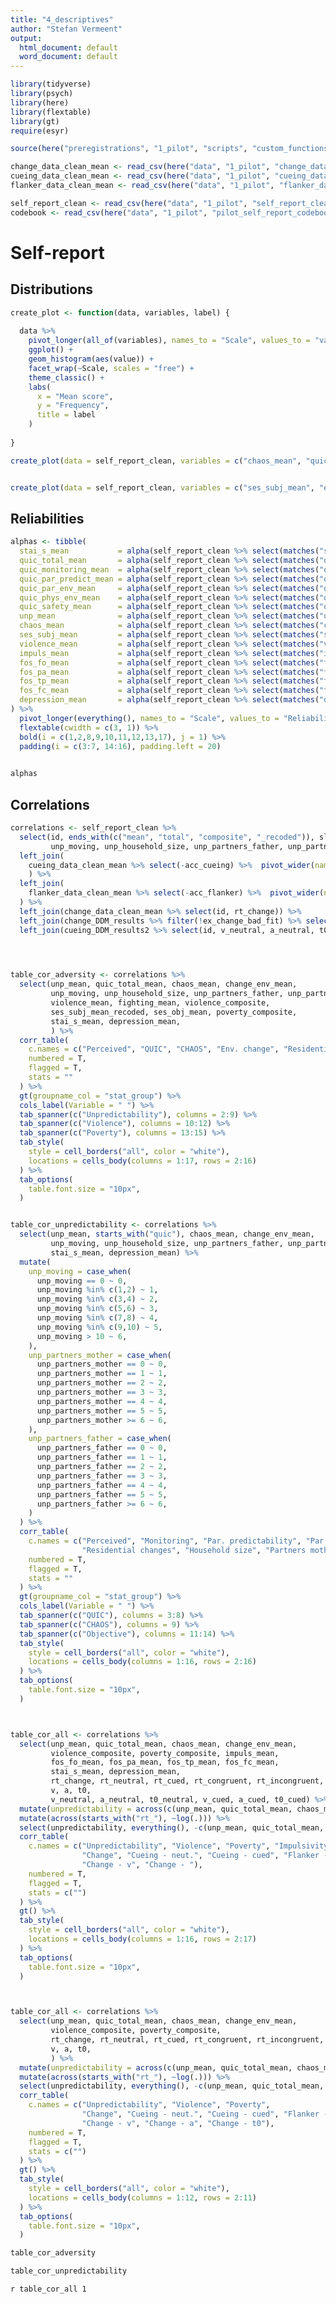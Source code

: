 ```yaml
---
title: "4_descriptives"
author: "Stefan Vermeent"
output:
  html_document: default
  word_document: default
---
```


```r
library(tidyverse)
library(psych)
library(here)
library(flextable)
library(gt)
require(esyr)

source(here("preregistrations", "1_pilot", "scripts", "custom_functions", "functions_exclusions.R"))

change_data_clean_mean <- read_csv(here("data", "1_pilot", "change_data_clean_mean.csv")) 
cueing_data_clean_mean <- read_csv(here("data", "1_pilot", "cueing_data_clean_mean.csv")) 
flanker_data_clean_mean <- read_csv(here("data", "1_pilot", "flanker_data_clean_mean.csv")) 

self_report_clean <- read_csv(here("data", "1_pilot", "self_report_clean.csv"))
codebook <- read_csv(here("data", "1_pilot", "pilot_self_report_codebook.csv"))
```

# Self-report

## Distributions

```r
create_plot <- function(data, variables, label) {
  
  data %>%
    pivot_longer(all_of(variables), names_to = "Scale", values_to = "value") %>%
    ggplot() +
    geom_histogram(aes(value)) +
    facet_wrap(~Scale, scales = "free") +
    theme_classic() +
    labs(
      x = "Mean score",
      y = "Frequency",
      title = label
    )
  
}

create_plot(data = self_report_clean, variables = c("chaos_mean", "quic_monitoring_mean", "quic_par_predict_mean", "quic_par_env_mean", "quic_phys_env_mean", "quic_safety_mean", "quic_total_mean", "unp_mean", "unp_moving", "unp_partners_mother", "unp_partners_father", "unp_household_size"), label = "Unpredictability")


create_plot(data = self_report_clean, variables = c("ses_subj_mean", "edu_parents_recoded", "income_past_recoded", "class_past_recoded", "poverty_composite"), label = "Poverty")
```

## Reliabilities

```r
alphas <- tibble(
  stai_s_mean           = alpha(self_report_clean %>% select(matches("stai_s\\d\\d")), check.keys = TRUE)$total$raw_alpha %>% round(2),
  quic_total_mean       = alpha(self_report_clean %>% select(matches("quic\\d\\d")), check.keys = TRUE)$total$raw_alpha %>% round(2),
  quic_monitoring_mean  = alpha(self_report_clean %>% select(matches("quic(01|02|03|04|05|06|07|08|09)")), check.keys = TRUE)$total$raw_alpha %>% round(2),  
  quic_par_predict_mean = alpha(self_report_clean %>% select(matches("quic(10|11|12|13|14|15|16|17|18|19|20|21)")), check.keys = TRUE)$total$raw_alpha %>% round(2),   
  quic_par_env_mean     = alpha(self_report_clean %>% select(matches("quic(22|23|24|25|26|27)")), check.keys = TRUE)$total$raw_alpha %>% round(2),    
  quic_phys_env_mean    = alpha(self_report_clean %>% select(matches("quic(28|29|30|31|32|33|34)")), check.keys = TRUE)$total$raw_alpha %>% round(2),   
  quic_safety_mean      = alpha(self_report_clean %>% select(matches("quic(35|36|37)")), check.keys = TRUE)$total$raw_alpha %>% round(2),   
  unp_mean              = alpha(self_report_clean %>% select(matches("unp\\d\\d")), check.keys = TRUE)$total$raw_alpha %>% round(2),
  chaos_mean            = alpha(self_report_clean %>% select(matches("chaos\\d\\d")), check.keys = TRUE)$total$raw_alpha %>% round(2),
  ses_subj_mean         = alpha(self_report_clean %>% select(matches("ses\\d\\d")), check.keys = TRUE)$total$raw_alpha %>% round(2),
  violence_mean         = alpha(self_report_clean %>% select(matches("violence\\d\\d")), check.keys = TRUE)$total$raw_alpha %>% round(2),
  impuls_mean           = alpha(self_report_clean %>% select(matches("impuls\\d\\d")), check.keys = TRUE)$total$raw_alpha %>% round(2),
  fos_fo_mean           = alpha(self_report_clean %>% select(matches("fos\\d\\d")), check.keys = TRUE)$total$raw_alpha %>% round(2),
  fos_pa_mean           = alpha(self_report_clean %>% select(matches("fos(01|06|07|12|13)")), check.keys = TRUE)$total$raw_alpha %>% round(2),
  fos_tp_mean           = alpha(self_report_clean %>% select(matches("fos(02|05|08|11|14)")), check.keys = TRUE)$total$raw_alpha %>% round(2),
  fos_fc_mean           = alpha(self_report_clean %>% select(matches("fos(03|04|09|10|15)")), check.keys = TRUE)$total$raw_alpha %>% round(2),
  depression_mean       = alpha(self_report_clean %>% select(matches("depression\\d\\d")), check.keys = TRUE)$total$raw_alpha %>% round(2),
) %>%
  pivot_longer(everything(), names_to = "Scale", values_to = "Reliability") %>%
  flextable(cwidth = c(3, 1)) %>%
  bold(i = c(1,2,8,9,10,11,12,13,17), j = 1) %>%
  padding(i = c(3:7, 14:16), padding.left = 20)
  

alphas
```



## Correlations


```r
correlations <- self_report_clean %>%
  select(id, ends_with(c("mean", "total", "composite", "_recoded")), sleep, hungry, rested, att_noise,
         unp_moving, unp_household_size, unp_partners_father, unp_partners_mother) %>%
  left_join(
    cueing_data_clean_mean %>% select(-acc_cueing) %>%  pivot_wider(names_from = "condition", values_from = "rt_cueing") %>% select(id, rt_cued = cued, rt_neutral = neutral)
    ) %>%
  left_join(
    flanker_data_clean_mean %>% select(-acc_flanker) %>%  pivot_wider(names_from = "congruency", values_from = "rt_flanker") %>% select(id, rt_congruent = congruent, rt_incongruent = incongruent)
  ) %>%
  left_join(change_data_clean_mean %>% select(id, rt_change)) %>%
  left_join(change_DDM_results %>% filter(!ex_change_bad_fit) %>% select(id, v, a, t0)) %>%
  left_join(cueing_DDM_results2 %>% select(id, v_neutral, a_neutral, t0_neutral, v_cued, a_cued, t0_cued))
   



table_cor_adversity <- correlations %>%
  select(unp_mean, quic_total_mean, chaos_mean, change_env_mean, 
         unp_moving, unp_household_size, unp_partners_father, unp_partners_mother,
         violence_mean, fighting_mean, violence_composite,
         ses_subj_mean_recoded, ses_obj_mean, poverty_composite,
         stai_s_mean, depression_mean,
         ) %>%
  corr_table(
    c.names = c("Perceived", "QUIC", "CHAOS", "Env. change", "Residential changes", "Household size", "Partners mother", "Partners father", "Neighborhood", "Fighting", "Composite", "Perceived", "Objective", "Composite", "Anxiety", "Depression"),
    numbered = T,
    flagged = T,
    stats = ""
  ) %>%
  gt(groupname_col = "stat_group") %>%
  cols_label(Variable = " ") %>% 
  tab_spanner(c("Unpredictability"), columns = 2:9) %>% 
  tab_spanner(c("Violence"), columns = 10:12) %>% 
  tab_spanner(c("Poverty"), columns = 13:15) %>%
  tab_style(
    style = cell_borders("all", color = "white"),
    locations = cells_body(columns = 1:17, rows = 2:16)
  ) %>%
  tab_options(
    table.font.size = "10px",
  )


table_cor_unpredictability <- correlations %>%
  select(unp_mean, starts_with("quic"), chaos_mean, change_env_mean,
         unp_moving, unp_household_size, unp_partners_father, unp_partners_mother,
         stai_s_mean, depression_mean) %>%
  mutate(
    unp_moving = case_when(
      unp_moving == 0 ~ 0,
      unp_moving %in% c(1,2) ~ 1,
      unp_moving %in% c(3,4) ~ 2,
      unp_moving %in% c(5,6) ~ 3,
      unp_moving %in% c(7,8) ~ 4,
      unp_moving %in% c(9,10) ~ 5,
      unp_moving > 10 ~ 6,
    ),
    unp_partners_mother = case_when(
      unp_partners_mother == 0 ~ 0,
      unp_partners_mother == 1 ~ 1,
      unp_partners_mother == 2 ~ 2,
      unp_partners_mother == 3 ~ 3,
      unp_partners_mother == 4 ~ 4,
      unp_partners_mother == 5 ~ 5,
      unp_partners_mother >= 6 ~ 6,
    ),
    unp_partners_father = case_when(
      unp_partners_father == 0 ~ 0,
      unp_partners_father == 1 ~ 1,
      unp_partners_father == 2 ~ 2,
      unp_partners_father == 3 ~ 3,
      unp_partners_father == 4 ~ 4,
      unp_partners_father == 5 ~ 5,
      unp_partners_father >= 6 ~ 6,
    )
  ) %>%
  corr_table(
    c.names = c("Perceived", "Monitoring", "Par. predictability", "Par. env.", "Phys. env.", "Safety", "Total", "CHAOS", "Env. change", 
                "Residential changes", "Household size", "Partners mother", "Partners father", "Anxiety", "Depression"),
    numbered = T,
    flagged = T,
    stats = ""
  ) %>%
  gt(groupname_col = "stat_group") %>%
  cols_label(Variable = " ") %>% 
  tab_spanner(c("QUIC"), columns = 3:8) %>% 
  tab_spanner(c("CHAOS"), columns = 9) %>% 
  tab_spanner(c("Objective"), columns = 11:14) %>% 
  tab_style(
    style = cell_borders("all", color = "white"),
    locations = cells_body(columns = 1:16, rows = 2:16)
  ) %>%
  tab_options(
    table.font.size = "10px",
  )



table_cor_all <- correlations %>%
  select(unp_mean, quic_total_mean, chaos_mean, change_env_mean, 
         violence_composite, poverty_composite, impuls_mean, 
         fos_fo_mean, fos_pa_mean, fos_tp_mean, fos_fc_mean,
         stai_s_mean, depression_mean,
         rt_change, rt_neutral, rt_cued, rt_congruent, rt_incongruent, 
         v, a, t0,
         v_neutral, a_neutral, t0_neutral, v_cued, a_cued, t0_cued) %>%
  mutate(unpredictability = across(c(unp_mean, quic_total_mean, chaos_mean, change_env_mean)) %>% rowMeans(., na.rm = T)) %>%
  mutate(across(starts_with("rt_"), ~log(.))) %>%
  select(unpredictability, everything(), -c(unp_mean, quic_total_mean, chaos_mean, change_env_mean)) %>%
  corr_table(
    c.names = c("Unpredictability", "Violence", "Poverty", "Impulsivity", "FOS - Composite", "FOS - planning", "FOS - time persp.", "FOS - Fut. conseq.", "Anxiety", "Depression",
                "Change", "Cueing - neut.", "Cueing - cued", "Flanker - congr.", "Flanker - incongr.",
                "Change - v", "Change - "),
    numbered = T,
    flagged = T,
    stats = c("")
  ) %>%
  gt() %>%
  tab_style(
    style = cell_borders("all", color = "white"),
    locations = cells_body(columns = 1:16, rows = 2:17)
  ) %>%
  tab_options(
    table.font.size = "10px",
  )



table_cor_all <- correlations %>%
  select(unp_mean, quic_total_mean, chaos_mean, change_env_mean, 
         violence_composite, poverty_composite, 
         rt_change, rt_neutral, rt_cued, rt_congruent, rt_incongruent, 
         v, a, t0,
         ) %>%
  mutate(unpredictability = across(c(unp_mean, quic_total_mean, chaos_mean, change_env_mean)) %>% rowMeans(., na.rm = T)) %>%
  mutate(across(starts_with("rt_"), ~log(.))) %>%
  select(unpredictability, everything(), -c(unp_mean, quic_total_mean, chaos_mean, change_env_mean)) %>%
  corr_table(
    c.names = c("Unpredictability", "Violence", "Poverty", 
                "Change", "Cueing - neut.", "Cueing - cued", "Flanker - congr.", "Flanker - incongr.",
                "Change - v", "Change - a", "Change - t0"),
    numbered = T,
    flagged = T,
    stats = c("")
  ) %>%
  gt() %>%
  tab_style(
    style = cell_borders("all", color = "white"),
    locations = cells_body(columns = 1:12, rows = 2:11)
  ) %>%
  tab_options(
    table.font.size = "10px",
  )
```


```r
table_cor_adversity
```

```r
table_cor_unpredictability
``` 

```r
table_cor_all
1```
